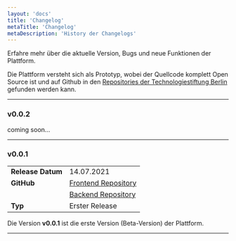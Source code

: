 ```yaml
---
layout: 'docs'
title: 'Changelog'
metaTitle: 'Changelog'
metaDescription: 'History der Changelogs'
---
```

  
<p className="lead">
  Erfahre mehr über die aktuelle Version, Bugs und neue Funktionen der Plattform.
</p>

Die Plattform versteht sich als Prototyp, wobei der Quellcode komplett Open Source ist und auf Github in den [Repositories der Technologiestiftung Berlin](https://github.com/technologiestiftung?q=iot&type=&language=&sort=) gefunden werden kann. 

---

### v0.0.2

coming soon...

---

### v0.0.1
|   |   |
|---|---|
| **Release Datum** | 14.07.2021 |
| **GitHub** | [Frontend Repository](https://github.com/technologiestiftung/next-iot-hub) |
|  | [Backend Repository](https://github.com/technologiestiftung/next-iot-hub-api) |
| **Typ**| Erster Release |

Die Version **v0.0.1** ist die erste Version (Beta-Version) der Plattform.

---
